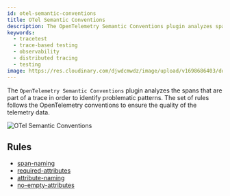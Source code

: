 ```yaml
---
id: otel-semantic-conventions
title: OTel Semantic Conventions
description: The OpenTelemetry Semantic Conventions plugin analyzes spans part of a trace in order to identify problematic patterns. The Tracetest Analyzer analyzes OpenTelemetry traces.
keywords:
  - tracetest
  - trace-based testing
  - observability
  - distributed tracing
  - testing
image: https://res.cloudinary.com/djwdcmwdz/image/upload/v1698686403/docs/Blog_Thumbnail_14_rsvkmo.jpg
---
```


The `OpenTelemetry Semantic Conventions` plugin analyzes the spans that are part of a trace in order to identify problematic patterns. The set of rules follows the OpenTelemetry conventions to ensure the quality of the telemetry data.

![OTel Semantic Conventions](../../img/otel-semantic-conventions.png)

## Rules

- [span-naming](/analyzer/rules/span-naming)
- [required-attributes](/analyzer/rules/required-attributes)
- [attribute-naming](/analyzer/rules/attribute-naming)
- [no-empty-attributes](/analyzer/rules/no-empty-attributes)
